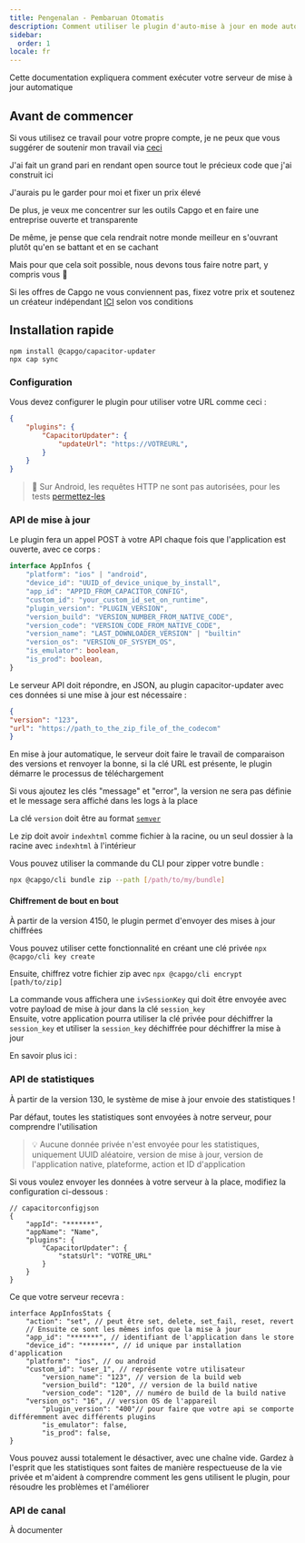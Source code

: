 ```yaml
---
title: Pengenalan - Pembaruan Otomatis
description: Comment utiliser le plugin d'auto-mise à jour en mode auto-hébergé
sidebar:
  order: 1
locale: fr
---
```



Cette documentation expliquera comment exécuter votre serveur de mise à jour automatique

## Avant de commencer

Si vous utilisez ce travail pour votre propre compte, je ne peux que vous suggérer de soutenir mon travail via [ceci](https://github.com/sponsors/riderx/)

J'ai fait un grand pari en rendant open source tout le précieux code que j'ai construit ici

J'aurais pu le garder pour moi et fixer un prix élevé

De plus, je veux me concentrer sur les outils Capgo et en faire une entreprise ouverte et transparente

De même, je pense que cela rendrait notre monde meilleur en s'ouvrant plutôt qu'en se battant et en se cachant

Mais pour que cela soit possible, nous devons tous faire notre part, y compris vous 🥹

Si les offres de Capgo ne vous conviennent pas, fixez votre prix et soutenez un créateur indépendant [ICI](https://github.com/sponsors/riderx/) selon vos conditions

## Installation rapide

```
npm install @capgo/capacitor-updater
npx cap sync
```

### Configuration

Vous devez configurer le plugin pour utiliser votre URL comme ceci :

```json
{
	"plugins": {
		"CapacitorUpdater": {
			"updateUrl": "https://VOTREURL",
		}
	}
}
```

> 🚧 Sur Android, les requêtes HTTP ne sont pas autorisées, pour les tests [permettez-les](https://stackoverflow.com/questions/45940861/android-8-cleartext-http-traffic-not-permitted/)

### API de mise à jour

Le plugin fera un appel POST à votre API chaque fois que l'application est ouverte, avec ce corps :

```typescript
interface AppInfos {
    "platform": "ios" | "android",
    "device_id": "UUID_of_device_unique_by_install",
    "app_id": "APPID_FROM_CAPACITOR_CONFIG",
    "custom_id": "your_custom_id_set_on_runtime",
    "plugin_version": "PLUGIN_VERSION",
    "version_build": "VERSION_NUMBER_FROM_NATIVE_CODE",
    "version_code": "VERSION_CODE_FROM_NATIVE_CODE",
    "version_name": "LAST_DOWNLOADER_VERSION" | "builtin"
    "version_os": "VERSION_OF_SYSYEM_OS",
    "is_emulator": boolean,
    "is_prod": boolean,
}
```

Le serveur API doit répondre, en JSON, au plugin capacitor-updater avec ces données si une mise à jour est nécessaire :

```json
{
"version": "123",
"url": "https://path_to_the_zip_file_of_the_codecom"
}
```

En mise à jour automatique, le serveur doit faire le travail de comparaison des versions et renvoyer la bonne, si la clé URL est présente, le plugin démarre le processus de téléchargement

Si vous ajoutez les clés "message" et "error", la version ne sera pas définie et le message sera affiché dans les logs à la place

La clé `version` doit être au format [`semver`](https://semverorg/)

Le zip doit avoir `indexhtml` comme fichier à la racine, ou un seul dossier à la racine avec `indexhtml` à l'intérieur

Vous pouvez utiliser la commande du CLI pour zipper votre bundle :

```bash
npx @capgo/cli bundle zip --path [/path/to/my/bundle]
```

<LinkCard
	title="Point de terminaison de mise à jour"
	href="/docs/self-hosted/auto-update/update-endpoint"
/>

#### Chiffrement de bout en bout

À partir de la version 4150, le plugin permet d'envoyer des mises à jour chiffrées

Vous pouvez utiliser cette fonctionnalité en créant une clé privée ``npx @capgo/cli key create``

Ensuite, chiffrez votre fichier zip avec ``npx @capgo/cli encrypt [path/to/zip]``

La commande vous affichera une `ivSessionKey` qui doit être envoyée avec votre payload de mise à jour dans la clé `session_key`\
Ensuite, votre application pourra utiliser la clé privée pour déchiffrer la `session_key` et utiliser la `session_key` déchiffrée pour déchiffrer la mise à jour

En savoir plus ici :

<LinkCard
	title="Mises à jour en direct auto-hébergées"
	href="https://capgo.app/blog/self-hosted-live-updates/"
/>

### API de statistiques

À partir de la version 130, le système de mise à jour envoie des statistiques !

Par défaut, toutes les statistiques sont envoyées à notre serveur, pour comprendre l'utilisation

> 💡 Aucune donnée privée n'est envoyée pour les statistiques, uniquement UUID aléatoire, version de mise à jour, version de l'application native, plateforme, action et ID d'application

Si vous voulez envoyer les données à votre serveur à la place, modifiez la configuration ci-dessous :

```tsx
// capacitorconfigjson
{
	"appId": "*******",
	"appName": "Name",
	"plugins": {
		"CapacitorUpdater": {
			"statsUrl": "VOTRE_URL"
		}
	}
}
```

Ce que votre serveur recevra :

```tsx
interface AppInfosStats {
	"action": "set", // peut être set, delete, set_fail, reset, revert
	// Ensuite ce sont les mêmes infos que la mise à jour
	"app_id": "*******", // identifiant de l'application dans le store
	"device_id": "*******", // id unique par installation d'application
	"platform": "ios", // ou android
	"custom_id": "user_1", // représente votre utilisateur
        "version_name": "123", // version de la build web
        "version_build": "120", // version de la build native
        "version_code": "120", // numéro de build de la build native
	"version_os": "16", // version OS de l'appareil
        "plugin_version": "400"// pour faire que votre api se comporte différemment avec différents plugins
        "is_emulator": false,
    	"is_prod": false,
}
```

Vous pouvez aussi totalement le désactiver, avec une chaîne vide. Gardez à l'esprit que les statistiques sont faites de manière respectueuse de la vie privée et m'aident à comprendre comment les gens utilisent le plugin, pour résoudre les problèmes et l'améliorer

<LinkCard
	title="Point de terminaison des statistiques"
	href="/docs/self-hosted/auto-update/stats-endpoint/"
/>

### API de canal

À documenter

